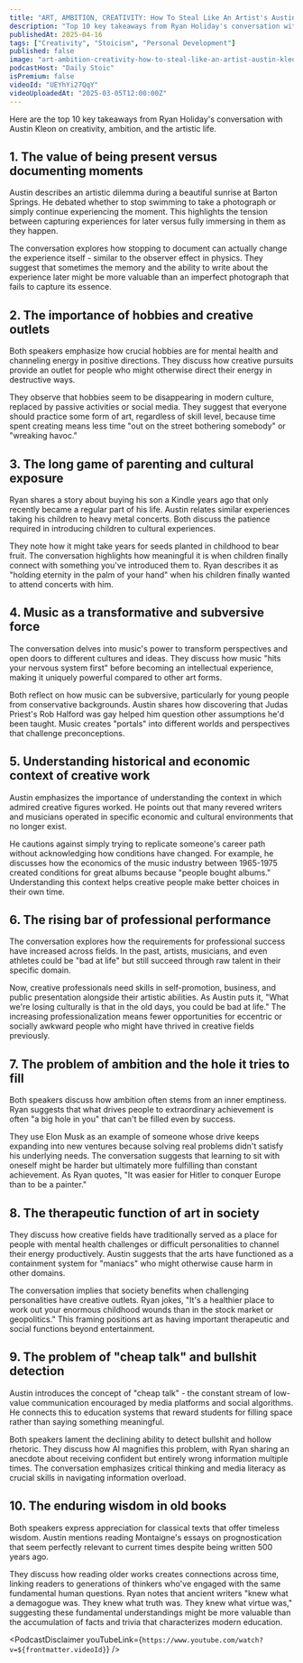 ```yaml
---
title: "ART, AMBITION, CREATIVITY: How To Steal Like An Artist's Austin Kleon"
description: "Top 10 key takeaways from Ryan Holiday's conversation with Austin Kleon on creativity, ambition, and the artistic life."
publishedAt: 2025-04-16
tags: ["Creativity", "Stoicism", "Personal Development"]
published: false
image: "art-ambition-creativity-how-to-steal-like-an-artist-austin-kleon.jpg"
podcastHost: "Daily Stoic"
isPremium: false
videoId: "UEYhYi27QqY"
videoUploadedAt: "2025-03-05T12:00:00Z"
---
```



<PodcastSummaryPageLayout frontmatter={frontmatter}>
Here are the top 10 key takeaways from Ryan Holiday's conversation with Austin Kleon on creativity, ambition, and the artistic life.

## 1. The value of being present versus documenting moments

Austin describes an artistic dilemma during a beautiful sunrise at Barton Springs. He debated whether to stop swimming to take a photograph or simply continue experiencing the moment. This highlights the tension between capturing experiences for later versus fully immersing in them as they happen.

The conversation explores how stopping to document can actually change the experience itself - similar to the observer effect in physics. They suggest that sometimes the memory and the ability to write about the experience later might be more valuable than an imperfect photograph that fails to capture its essence.

## 2. The importance of hobbies and creative outlets

Both speakers emphasize how crucial hobbies are for mental health and channeling energy in positive directions. They discuss how creative pursuits provide an outlet for people who might otherwise direct their energy in destructive ways.

They observe that hobbies seem to be disappearing in modern culture, replaced by passive activities or social media. They suggest that everyone should practice some form of art, regardless of skill level, because time spent creating means less time "out on the street bothering somebody" or "wreaking havoc."

## 3. The long game of parenting and cultural exposure

Ryan shares a story about buying his son a Kindle years ago that only recently became a regular part of his life. Austin relates similar experiences taking his children to heavy metal concerts. Both discuss the patience required in introducing children to cultural experiences.

They note how it might take years for seeds planted in childhood to bear fruit. The conversation highlights how meaningful it is when children finally connect with something you've introduced them to. Ryan describes it as "holding eternity in the palm of your hand" when his children finally wanted to attend concerts with him.

## 4. Music as a transformative and subversive force

The conversation delves into music's power to transform perspectives and open doors to different cultures and ideas. They discuss how music "hits your nervous system first" before becoming an intellectual experience, making it uniquely powerful compared to other art forms.

Both reflect on how music can be subversive, particularly for young people from conservative backgrounds. Austin shares how discovering that Judas Priest's Rob Halford was gay helped him question other assumptions he'd been taught. Music creates "portals" into different worlds and perspectives that challenge preconceptions.

## 5. Understanding historical and economic context of creative work

Austin emphasizes the importance of understanding the context in which admired creative figures worked. He points out that many revered writers and musicians operated in specific economic and cultural environments that no longer exist.

He cautions against simply trying to replicate someone's career path without acknowledging how conditions have changed. For example, he discusses how the economics of the music industry between 1965-1975 created conditions for great albums because "people bought albums." Understanding this context helps creative people make better choices in their own time.

## 6. The rising bar of professional performance

The conversation explores how the requirements for professional success have increased across fields. In the past, artists, musicians, and even athletes could be "bad at life" but still succeed through raw talent in their specific domain.

Now, creative professionals need skills in self-promotion, business, and public presentation alongside their artistic abilities. As Austin puts it, "What we're losing culturally is that in the old days, you could be bad at life." The increasing professionalization means fewer opportunities for eccentric or socially awkward people who might have thrived in creative fields previously.

## 7. The problem of ambition and the hole it tries to fill

Both speakers discuss how ambition often stems from an inner emptiness. Ryan suggests that what drives people to extraordinary achievement is often "a big hole in you" that can't be filled even by success.

They use Elon Musk as an example of someone whose drive keeps expanding into new ventures because solving real problems didn't satisfy his underlying needs. The conversation suggests that learning to sit with oneself might be harder but ultimately more fulfilling than constant achievement. As Ryan quotes, "It was easier for Hitler to conquer Europe than to be a painter."

## 8. The therapeutic function of art in society

They discuss how creative fields have traditionally served as a place for people with mental health challenges or difficult personalities to channel their energy productively. Austin suggests that the arts have functioned as a containment system for "maniacs" who might otherwise cause harm in other domains.

The conversation implies that society benefits when challenging personalities have creative outlets. Ryan jokes, "It's a healthier place to work out your enormous childhood wounds than in the stock market or geopolitics." This framing positions art as having important therapeutic and social functions beyond entertainment.

## 9. The problem of "cheap talk" and bullshit detection

Austin introduces the concept of "cheap talk" - the constant stream of low-value communication encouraged by media platforms and social algorithms. He connects this to education systems that reward students for filling space rather than saying something meaningful.

Both speakers lament the declining ability to detect bullshit and hollow rhetoric. They discuss how AI magnifies this problem, with Ryan sharing an anecdote about receiving confident but entirely wrong information multiple times. The conversation emphasizes critical thinking and media literacy as crucial skills in navigating information overload.

## 10. The enduring wisdom in old books

Both speakers express appreciation for classical texts that offer timeless wisdom. Austin mentions reading Montaigne's essays on prognostication that seem perfectly relevant to current times despite being written 500 years ago.

They discuss how reading older works creates connections across time, linking readers to generations of thinkers who've engaged with the same fundamental human questions. Ryan notes that ancient writers "knew what a demagogue was. They knew what truth was. They knew what virtue was," suggesting these fundamental understandings might be more valuable than the accumulation of facts and trivia that characterizes modern education.

<PodcastDisclaimer
  youTubeLink={`https://www.youtube.com/watch?v=${frontmatter.videoId}`}
/>

</PodcastSummaryPageLayout>
